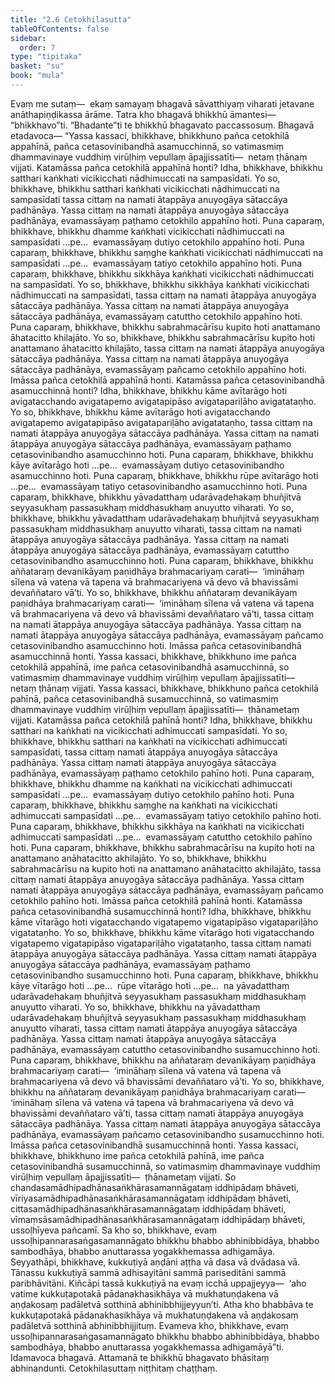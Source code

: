 ```yaml
---
title: "2.6 Cetokhilasutta"
tableOfContents: false
sidebar:
  order: 7
type: "tipitaka"
basket: "su"
book: "mula"
---
```



<DynamicBreadcrumb />

<Division number="185" book="mula">

<Paragraph number="663" book="mula">
Evaṃ me sutaṃ—  ekaṃ samayaṃ bhagavā sāvatthiyaṃ viharati jetavane anāthapiṇḍikassa ārāme. Tatra kho bhagavā bhikkhū āmantesi—  “bhikkhavo”ti. “Bhadante”ti te bhikkhū bhagavato paccassosuṃ. Bhagavā etadavoca—
</Paragraph>

<Paragraph number="664" book="mula">
“Yassa kassaci, bhikkhave, bhikkhuno pañca cetokhilā appahīnā, pañca cetasovinibandhā asamucchinnā, so vatimasmiṃ dhammavinaye vuddhiṃ virūḷhiṃ vepullaṃ āpajjissatīti—  netaṃ ṭhānaṃ vijjati.
</Paragraph>

<Paragraph number="665" book="mula">
Katamāssa pañca cetokhilā appahīnā honti? Idha, bhikkhave, bhikkhu satthari kaṅkhati vicikicchati nādhimuccati na sampasīdati. Yo so, bhikkhave, bhikkhu satthari kaṅkhati vicikicchati nādhimuccati na sampasīdati tassa cittaṃ na namati ātappāya anuyogāya sātaccāya padhānāya. Yassa cittaṃ na namati ātappāya anuyogāya sātaccāya padhānāya, evamassāyaṃ paṭhamo cetokhilo appahīno hoti.
</Paragraph>

<Paragraph number="666" book="mula">
Puna caparaṃ, bhikkhave, bhikkhu dhamme kaṅkhati vicikicchati nādhimuccati na sampasīdati …pe…  evamassāyaṃ dutiyo cetokhilo appahīno hoti.
</Paragraph>

<Paragraph number="667" book="mula">
Puna caparaṃ, bhikkhave, bhikkhu saṃghe kaṅkhati vicikicchati nādhimuccati na sampasīdati …pe…  evamassāyaṃ tatiyo cetokhilo appahīno hoti.
</Paragraph>

<Paragraph number="668" book="mula">
Puna caparaṃ, bhikkhave, bhikkhu sikkhāya kaṅkhati vicikicchati nādhimuccati na sampasīdati. Yo so, bhikkhave, bhikkhu sikkhāya kaṅkhati vicikicchati nādhimuccati na sampasīdati, tassa cittaṃ na namati ātappāya anuyogāya sātaccāya padhānāya. Yassa cittaṃ na namati ātappāya anuyogāya sātaccāya padhānāya, evamassāyaṃ catuttho cetokhilo appahīno hoti.
</Paragraph>

<Paragraph number="669" book="mula">
Puna caparaṃ, bhikkhave, bhikkhu sabrahmacārīsu kupito hoti anattamano āhatacitto khilajāto. Yo so, bhikkhave, bhikkhu sabrahmacārīsu kupito hoti anattamano āhatacitto khilajāto, tassa cittaṃ na namati ātappāya anuyogāya sātaccāya padhānāya. Yassa cittaṃ na namati ātappāya anuyogāya sātaccāya padhānāya, evamassāyaṃ pañcamo cetokhilo appahīno hoti. Imāssa pañca cetokhilā appahīnā honti.
</Paragraph>

</Division>
<Division number="186" book="mula">

<Paragraph number="670" book="mula">
Katamāssa pañca cetasovinibandhā asamucchinnā honti? Idha, bhikkhave, bhikkhu kāme avītarāgo hoti avigatacchando avigatapemo avigatapipāso avigatapariḷāho avigatataṇho. Yo so, bhikkhave, bhikkhu kāme avītarāgo hoti avigatacchando avigatapemo avigatapipāso avigatapariḷāho avigatataṇho, tassa cittaṃ na namati ātappāya anuyogāya sātaccāya padhānāya. Yassa cittaṃ na namati ātappāya anuyogāya sātaccāya padhānāya, evamassāyaṃ paṭhamo cetasovinibandho asamucchinno hoti.
</Paragraph>

<Paragraph number="671" book="mula">
Puna caparaṃ, bhikkhave, bhikkhu kāye avītarāgo hoti …pe…  evamassāyaṃ dutiyo cetasovinibandho asamucchinno hoti.
</Paragraph>

<Paragraph number="672" book="mula">
Puna caparaṃ, bhikkhave, bhikkhu rūpe avītarāgo hoti …pe…  evamassāyaṃ tatiyo cetasovinibandho asamucchinno hoti.
</Paragraph>

<Paragraph number="673" book="mula">
Puna caparaṃ, bhikkhave, bhikkhu yāvadatthaṃ udarāvadehakaṃ bhuñjitvā seyyasukhaṃ passasukhaṃ middhasukhaṃ anuyutto viharati. Yo so, bhikkhave, bhikkhu yāvadatthaṃ udarāvadehakaṃ bhuñjitvā seyyasukhaṃ passasukhaṃ middhasukhaṃ anuyutto viharati, tassa cittaṃ na namati ātappāya anuyogāya sātaccāya padhānāya. Yassa cittaṃ na namati ātappāya anuyogāya sātaccāya padhānāya, evamassāyaṃ catuttho cetasovinibandho asamucchinno hoti.
</Paragraph>

<Paragraph number="674" book="mula">
Puna caparaṃ, bhikkhave, bhikkhu aññataraṃ devanikāyaṃ paṇidhāya brahmacariyaṃ carati—  ‘imināhaṃ sīlena vā vatena vā tapena vā brahmacariyena vā devo vā bhavissāmi devaññataro vā’ti. Yo so, bhikkhave, bhikkhu aññataraṃ devanikāyaṃ paṇidhāya brahmacariyaṃ carati—  ‘imināhaṃ sīlena vā vatena vā tapena vā brahmacariyena vā devo vā bhavissāmi devaññataro vā’ti, tassa cittaṃ na namati ātappāya anuyogāya sātaccāya padhānāya. Yassa cittaṃ na namati ātappāya anuyogāya sātaccāya padhānāya, evamassāyaṃ pañcamo cetasovinibandho asamucchinno hoti. Imāssa pañca cetasovinibandhā asamucchinnā honti.
</Paragraph>

<Paragraph number="675" book="mula">
Yassa kassaci, bhikkhave, bhikkhuno ime pañca cetokhilā appahīnā, ime pañca cetasovinibandhā asamucchinnā, so vatimasmiṃ dhammavinaye vuddhiṃ virūḷhiṃ vepullaṃ āpajjissatīti—  netaṃ ṭhānaṃ vijjati.
</Paragraph>

</Division>
<Division number="187" book="mula">

<Paragraph number="676" book="mula">
Yassa kassaci, bhikkhave, bhikkhuno pañca cetokhilā pahīnā, pañca cetasovinibandhā susamucchinnā, so vatimasmiṃ dhammavinaye vuddhiṃ virūḷhiṃ vepullaṃ āpajjissatīti—  ṭhānametaṃ vijjati.
</Paragraph>

<Paragraph number="677" book="mula">
Katamāssa pañca cetokhilā pahīnā honti? Idha, bhikkhave, bhikkhu satthari na kaṅkhati na vicikicchati adhimuccati sampasīdati. Yo so, bhikkhave, bhikkhu satthari na kaṅkhati na vicikicchati adhimuccati sampasīdati, tassa cittaṃ namati ātappāya anuyogāya sātaccāya padhānāya. Yassa cittaṃ namati ātappāya anuyogāya sātaccāya padhānāya, evamassāyaṃ paṭhamo cetokhilo pahīno hoti.
</Paragraph>

<Paragraph number="678" book="mula">
Puna caparaṃ, bhikkhave, bhikkhu dhamme na kaṅkhati na vicikicchati adhimuccati sampasīdati …pe…  evamassāyaṃ dutiyo cetokhilo pahīno hoti.
</Paragraph>

<Paragraph number="679" book="mula">
Puna caparaṃ, bhikkhave, bhikkhu saṃghe na kaṅkhati na vicikicchati adhimuccati sampasīdati …pe…  evamassāyaṃ tatiyo cetokhilo pahīno hoti.
</Paragraph>

<Paragraph number="680" book="mula">
Puna caparaṃ, bhikkhave, bhikkhu sikkhāya na kaṅkhati na vicikicchati adhimuccati sampasīdati …pe…  evamassāyaṃ catuttho cetokhilo pahīno hoti.
</Paragraph>

<Paragraph number="681" book="mula">
Puna caparaṃ, bhikkhave, bhikkhu sabrahmacārīsu na kupito hoti na anattamano anāhatacitto akhilajāto. Yo so, bhikkhave, bhikkhu sabrahmacārīsu na kupito hoti na anattamano anāhatacitto akhilajāto, tassa cittaṃ namati ātappāya anuyogāya sātaccāya padhānāya. Yassa cittaṃ namati ātappāya anuyogāya sātaccāya padhānāya, evamassāyaṃ pañcamo cetokhilo pahīno hoti. Imāssa pañca cetokhilā pahīnā honti.
</Paragraph>

</Division>
<Division number="188" book="mula">

<Paragraph number="682" book="mula">
Katamāssa pañca cetasovinibandhā susamucchinnā honti? Idha, bhikkhave, bhikkhu kāme vītarāgo hoti vigatacchando vigatapemo vigatapipāso vigatapariḷāho vigatataṇho. Yo so, bhikkhave, bhikkhu kāme vītarāgo hoti vigatacchando vigatapemo vigatapipāso vigatapariḷāho vigatataṇho, tassa cittaṃ namati ātappāya anuyogāya sātaccāya padhānāya. Yassa cittaṃ namati ātappāya anuyogāya sātaccāya padhānāya, evamassāyaṃ paṭhamo cetasovinibandho susamucchinno hoti.
</Paragraph>

<Paragraph number="683" book="mula">
Puna caparaṃ, bhikkhave, bhikkhu kāye vītarāgo hoti …pe…  rūpe vītarāgo hoti …pe…  na yāvadatthaṃ udarāvadehakaṃ bhuñjitvā seyyasukhaṃ passasukhaṃ middhasukhaṃ anuyutto viharati. Yo so, bhikkhave, bhikkhu na yāvadatthaṃ udarāvadehakaṃ bhuñjitvā seyyasukhaṃ passasukhaṃ middhasukhaṃ anuyutto viharati, tassa cittaṃ namati ātappāya anuyogāya sātaccāya padhānāya. Yassa cittaṃ namati ātappāya anuyogāya sātaccāya padhānāya, evamassāyaṃ catuttho cetasovinibandho susamucchinno hoti.
</Paragraph>

<Paragraph number="684" book="mula">
Puna caparaṃ, bhikkhave, bhikkhu na aññataraṃ devanikāyaṃ paṇidhāya brahmacariyaṃ carati—  ‘imināhaṃ sīlena vā vatena vā tapena vā brahmacariyena vā devo vā bhavissāmi devaññataro vā’ti. Yo so, bhikkhave, bhikkhu na aññataraṃ devanikāyaṃ paṇidhāya brahmacariyaṃ carati—  ‘imināhaṃ sīlena vā vatena vā tapena vā brahmacariyena vā devo vā bhavissāmi devaññataro vā’ti, tassa cittaṃ namati ātappāya anuyogāya sātaccāya padhānāya. Yassa cittaṃ namati ātappāya anuyogāya sātaccāya padhānāya, evamassāyaṃ pañcamo cetasovinibandho susamucchinno hoti. Imāssa pañca cetasovinibandhā susamucchinnā honti.
</Paragraph>

<Paragraph number="685" book="mula">
Yassa kassaci, bhikkhave, bhikkhuno ime pañca cetokhilā pahīnā, ime pañca cetasovinibandhā susamucchinnā, so vatimasmiṃ dhammavinaye vuddhiṃ virūḷhiṃ vepullaṃ āpajjissatīti—  ṭhānametaṃ vijjati.
</Paragraph>

</Division>
<Division number="189" book="mula">

<Paragraph number="686" book="mula">
So chandasamādhipadhānasaṅkhārasamannāgataṃ iddhipādaṃ bhāveti, vīriyasamādhipadhānasaṅkhārasamannāgataṃ iddhipādaṃ bhāveti, cittasamādhipadhānasaṅkhārasamannāgataṃ iddhipādaṃ bhāveti, vīmaṃsāsamādhipadhānasaṅkhārasamannāgataṃ iddhipādaṃ bhāveti, ussoḷhīyeva pañcamī. Sa kho so, bhikkhave, evaṃ ussoḷhipannarasaṅgasamannāgato bhikkhu bhabbo abhinibbidāya, bhabbo sambodhāya, bhabbo anuttarassa yogakkhemassa adhigamāya. Seyyathāpi, bhikkhave, kukkuṭiyā aṇḍāni aṭṭha vā dasa vā dvādasa vā. Tānassu kukkuṭiyā sammā adhisayitāni sammā pariseditāni sammā paribhāvitāni. Kiñcāpi tassā kukkuṭiyā na evaṃ icchā uppajjeyya—  ‘aho vatime kukkuṭapotakā pādanakhasikhāya vā mukhatuṇḍakena vā aṇḍakosaṃ padāletvā sotthinā abhinibbhijjeyyun’ti. Atha kho bhabbāva te kukkuṭapotakā pādanakhasikhāya vā mukhatuṇḍakena vā aṇḍakosaṃ padāletvā sotthinā abhinibbhijjituṃ. Evameva kho, bhikkhave, evaṃ ussoḷhipannarasaṅgasamannāgato bhikkhu bhabbo abhinibbidāya, bhabbo sambodhāya, bhabbo anuttarassa yogakkhemassa adhigamāyā”ti.
</Paragraph>

<Paragraph number="687" book="mula">
Idamavoca bhagavā. Attamanā te bhikkhū bhagavato bhāsitaṃ abhinandunti.

</Paragraph>
</Division>

<Paragraph number="688" type="center" book="mula">
Cetokhilasuttaṃ niṭṭhitaṃ chaṭṭhaṃ.
</Paragraph>